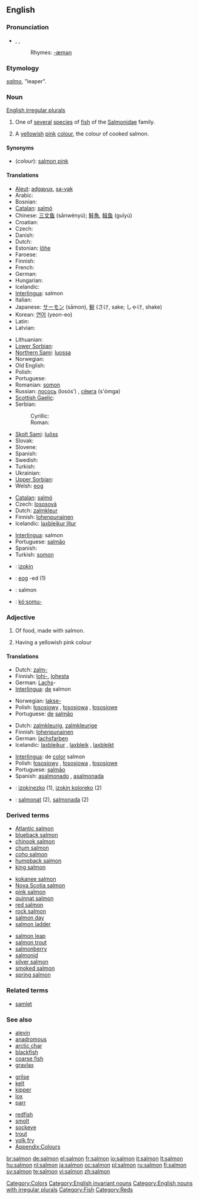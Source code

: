 {{wikipedia}}
==English==

===Pronunciation===
* {{enPR|să'mən}}, {{IPA|/ˈsæmən/}}, {{SAMPA|/"s{m@n/}}
*: Rhymes: [[Rhymes:English:-æmən|-æmən]]

===Etymology===
{{L.}} ''[[salmo]]'', "leaper".

===Noun===
[[English irregular plurals]]
{{en-noun|s|pl2=salmon}}

# {{italbrac|plural '''salmon'''}} One of [[several]] [[specie]]s of [[fish]] of the [[Salmonidae]] family.
# {{italbrac|plural '''salmons'''}} A [[yellowish]] [[pink]] [[colour]], the colour of cooked salmon.
#: {{color panel|FA8072}}

====Synonyms====
* (''colour''): [[salmon pink]]

====Translations====
{{trans-top|fish}}
* [[Aleut]]: [[adgayux]], [[sa-yak]]
* Arabic: {{Arab|[[حوت سليمان]]}} {{unicode|(ħūt sulaimān)}}
* Bosnian: {{t-|bs|losos|m}}
* [[Catalan]]: [[salmó]] {{m}}
* Chinese: [[三文鱼]] (sānwényú); [[鮭魚]], [[鲑鱼]] (guīyú)
* Croatian: {{t-|hr|losos|m}}
* Czech: {{t-|cs|losos|m}}
* Danish: {{t-|da|laks}}
* Dutch: {{t+|nl|zalm|m}}
* Estonian: [[lõhe]]
* Faroese: {{t-|fo|laksur|m|xs=Faroese}}
* Finnish: {{t+|fi|lohi}}
* French: {{t+|fr|saumon|m}}
* German: {{t+|de|Lachs|m}}
* Hungarian: {{t+|hu|lazac}}
* Icelandic: {{t+|is|lax|m}}
* [[Interlingua]]: salmon
* Italian: {{t-|it|salmone|m}}
* Japanese: [[サーモン]] (sāmon), [[鮭]] (さけ, sake; しゃけ, shake)
* Korean: [[연어]] (yeon-eo)
* Latin: {{t-|la|salmo|m}}
* Latvian: {{t-|lv|lasis|m|xs=Latvian}}
{{trans-mid}}
* Lithuanian: {{t-|lt|lašiša|f|xs=Lithuanian}}
* [[Lower Sorbian]]: {{tø|dsb|łosos|m|xs=Lower Sorbian}}
* [[Northern Sami]]: [[luossa]]
* Norwegian: {{t-|no|laks|m}}
* Old English: {{t-|ang|leax|xs=Old English}}
* Polish: {{t+|pl|łosoś|m}}
* Portuguese: {{t+|pt|salmão|m}}
* Romanian: [[somon]] {{m}}
* Russian: [[лосось]] (losós’) {{m}}, [[сёмга]] (s'ómga) {{f}}
* [[Scottish Gaelic]]: {{t|gd|bradan|m}}
* Serbian:
*: Cyrillic: {{t-|sr|лосос|m|sc=Cyrl}}
*: Roman: {{t-|sr|losos|m}}
* [[Skolt Sami]]: [[luõss]]
* Slovak: {{t-|sk|losos|m}}
* Slovene: {{t+|sl|losos|m}}
* Spanish: {{t+|es|salmón|m}}
* Swedish: {{t+|sv|lax}}
* Turkish: {{t+|tr|somon}}
* Ukrainian: {{t-|uk|лосось|m|sc=Cyrl|xs=Ukrainian}}
* [[Upper Sorbian]]: {{tø|hsb|łosos|m|xs=Upper Sorbian}}
* Welsh: [[eog]]
{{trans-bottom}}

{{trans-top|colour}}
* [[Catalan]]: [[salmó]] {{m}}
* Czech: [[lososová]] {{f}}
* Dutch: [[zalmkleur]] {{f}}
* Finnish: [[lohenpunainen]]
* Icelandic: [[laxbleikur litur]] {{m}}
{{trans-mid}}
* [[Interlingua]]: salmon
* Portuguese: [[salmão]] {{m}}
* Spanish: {{t+|es|salmón|m}}
* Turkish: [[somon]]
{{trans-bottom}}

{{checktrans}}
<!--Remove this section once all of the translations below have been moved into the tables above.-->
* {{ttbc|Basque}}: [[izokin]]
* {{ttbc|Breton}}: [[eog]] {{m}} -ed {{p}} (1)
* {{ttbc|Indonesian}}: salmon
* {{ttbc|Central Sierra Miwok}}: [[kóˑsomu-]]

===Adjective===
{{en-adj|-}}

# Of food, made with salmon.
# {{colour}} Having a yellowish pink colour

====Translations====
{{trans-top|made with salmon}}
* Dutch: [[zalm-]]
* Finnish: [[lohi-]], [[lohi|lohesta]]
* German: [[Lachs]]-
* [[Interlingua]]: [[de]] salmon
{{trans-mid}}
* Norwegian: [[lakse-]]
* Polish: [[łososiowy]] {{m}}, [[łososiowa]] {{f}}, [[łososiowe]] {{n}}
* Portuguese: [[de]] [[salmão]]
{{trans-bottom}}

{{trans-top|colour}}
* Dutch: [[zalmkleurig]], [[zalmkleurige]]
* Finnish: [[lohenpunainen]]
* German: [[lachsfarben]]
* Icelandic: [[laxbleikur]] {{m}}, [[laxbleik]] {{f}}, [[laxbleikt]] {{n}}
{{trans-mid}}
* [[Interlingua]]: de [[color]] salmon
* Polish: [[łososiowy]] {{m}}, [[łososiowa]] {{f}}, [[łososiowe]] {{n}}
* Portuguese: [[salmão]]
* Spanish: [[asalmonado]] {{m}}, [[asalmonada]] {{f}}
{{trans-bottom}}

{{checktrans}}

* {{ttbc|Basque}}: [[izokinezko]] (1), [[izokin koloreko]] (2)
* {{ttbc|Catalan}}: [[salmonat]] {{m}} (2), [[salmonada]] {{f}} (2)

===Derived terms===
{{top3}}
* [[Atlantic salmon]]
* [[blueback salmon]]
* [[chinook salmon]]
* [[chum salmon]]
* [[coho salmon]]
* [[humpback salmon]]
* [[king salmon]]
{{mid3}}
* [[kokanee salmon]]
* [[Nova Scotia salmon]]
* [[pink salmon]]
* [[quinnat salmon]]
* [[red salmon]]
* [[rock salmon]]
* [[salmon day]]
* [[salmon ladder]]
{{mid3}}
* [[salmon leap]]
* [[salmon trout]]
* [[salmonberry]]
* [[salmonid]]
* [[silver salmon]]
* [[smoked salmon]]
* [[spring salmon]]
{{bottom}}

===Related terms===
* [[samlet]]

===See also===
{{top3}}
* [[alevin]]
* [[anadromous]]
* [[arctic char]]
* [[blackfish]]
* [[coarse fish]]
* [[gravlax]]
{{mid3}}
* [[grilse]]
* [[kelt]]
* [[kipper]]
* [[lox]]
* [[parr]]
{{mid3}}
* [[redfish]]
* [[smolt]]
* [[sockeye]]
* [[trout]]
* [[yolk fry]]
* [[Appendix:Colours]]
{{bottom}}

[[Category:Colors]]
[[Category:English invariant nouns]]
[[Category:English nouns with irregular plurals]]
[[Category:Fish]]
[[Category:Reds]]

[[br:salmon]]
[[de:salmon]]
[[el:salmon]]
[[fr:salmon]]
[[io:salmon]]
[[it:salmon]]
[[lt:salmon]]
[[hu:salmon]]
[[nl:salmon]]
[[ja:salmon]]
[[oc:salmon]]
[[pl:salmon]]
[[ru:salmon]]
[[fi:salmon]]
[[sv:salmon]]
[[te:salmon]]
[[vi:salmon]]
[[zh:salmon]]
